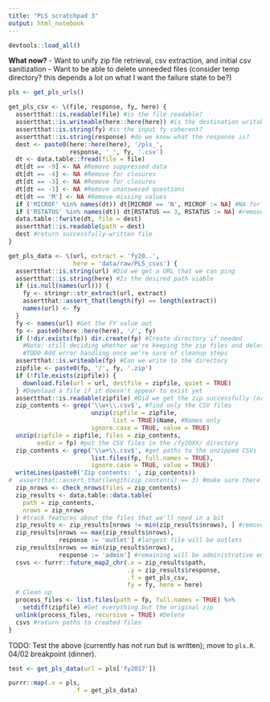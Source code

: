 ```yaml
---
title: "PLS scratchpad 3"
output: html_notebook
---
```


```r
devtools::load_all()
```
**What now?**
- Want to unify zip file retrieval, csv extraction, and initial csv sanitization
- Want to be able to delete unneeded files (consider temp directory? this depends a lot on what I want the failure state to be?)
```r
pls <- get_pls_urls()
```
```r
get_pls_csv <- \(file, response, fy, here) {
  assertthat::is.readable(file) #is the file readable?
  assertthat::is.writeable(here::here(here)) #is the destination writable?
  assertthat::is.string(fy) #is the input fy coherent?
  assertthat::is.string(response) #do we know what the response is?
  dest <- paste0(here::here(here), '/pls_', 
                 response, '_', fy, '.csv')
  dt <- data.table::fread(file = file)
  dt[dt == -9] <- NA #Remove suppressed data
  dt[dt == -4] <- NA #Remove for closures
  dt[dt == -3] <- NA #Remove for closures
  dt[dt == -1] <- NA #Remove unanswered questions
  dt[dt == 'M'] <- NA #Remove missing values
  if ('MICROF' %in% names(dt)) dt[MICROF == 'N', MICROF := NA] #NA for the MICROF field only
  if ('RSTATUS' %in% names(dt)) dt[RSTATUS == 3, RSTATUS := NA] #remove nonrespondents 
  data.table::fwrite(dt, file = dest)
  assertthat::is.readable(path = dest)
  dest #return successfully-written file
}
```

```r
get_pls_data <- \(url, extract = 'fy20..', 
                  here = 'data/raw/PLS_csvs') {
  assertthat::is.string(url) #Did we get a URL that we can ping
  assertthat::is.string(here) #Is the desired path viable
  if (is.null(names(url))) {
    fy <- stringr::str_extract(url, extract)
    assertthat::assert_that(length(fy) == length(extract))
    names(url) <- fy
  }
  fy <- names(url) #Get the FY value out
  fp <- paste0(here::here(here), '/', fy)
  if (!dir.exists(fp)) dir.create(fp) #Create directory if needed
    #Note: still deciding whether we're keeping the zip files and deleting everything else or what
    #TODO Add error handling once we're sure of cleanup steps 
  assertthat::is.writeable(fp) #Can we write to the directory
  zipfile <- paste0(fp, '/', fy, '.zip')
  if (!file.exists(zipfile)) {
    download.file(url = url, destfile = zipfile, quiet = TRUE)
  } #Download a file if it doesn't appear to exist yet 
  assertthat::is.readable(zipfile) #Did we get the zip successfully (or have it already)?
  zip_contents <- grep('\\w+\\.csv$', #find only the CSV files
                       unzip(zipfile = zipfile, 
                             list = TRUE)$Name, #Names only
                       ignore.case = TRUE, value = TRUE)
  unzip(zipfile = zipfile, files = zip_contents,
        exdir = fp) #put the CSV files in the /fy20XX/ directory
  zip_contents <- grep('\\w+\\.csv$', #get paths to the unzipped CSVs
                       list.files(fp, full.names = TRUE),
                       ignore.case = TRUE, value = TRUE)
  writeLines(paste0('Zip contents: ', zip_contents))
#  assertthat::assert_that(length(zip_contents) == 3) #make sure there are specifically three CSV files here
  zip_nrows <- check_nrows(files = zip_contents)
  zip_results <- data.table::data.table(
    path = zip_contents,
    nrows = zip_nrows
  ) #track features about the files that we'll need in a bit
  zip_results <- zip_results[nrows != min(zip_results$nrows), ] #remove the states file from consideration 
  zip_results[nrows == max(zip_results$nrows),
              response := 'outlet'] #largest file will be outlets
  zip_results[nrows == min(zip_results$nrows), 
              response := 'admin'] #remaining will be administrative entities 
  csvs <- furrr::future_map2_chr(.x = zip_results$path,
                                 .y = zip_results$response,
                                 .f = get_pls_csv,
                                 fy = fy, here = here)
  # Clean up
  process_files <- list.files(path = fp, full.names = TRUE) %>%
    setdiff(zipfile) #Get everything but the original zip
  unlink(process_files, recursive = TRUE) #Delete 
  csvs #return paths to created files
}
```
TODO: Test the above (currently has not run but is written); move to `pls.R`. 04/02 breakpoint (dinner).
```r
test <- get_pls_data(url = pls['fy2017'])
```
```r
purrr::map(.x = pls,
                  .f = get_pls_data)
```

